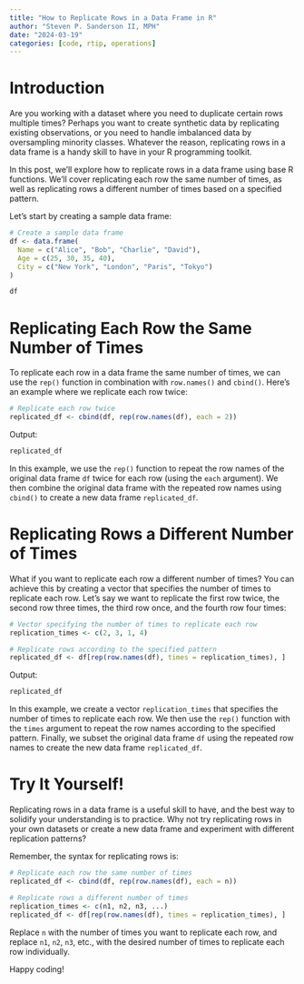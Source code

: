 ```yaml
---
title: "How to Replicate Rows in a Data Frame in R"
author: "Steven P. Sanderson II, MPH"
date: "2024-03-19"
categories: [code, rtip, operations]
---
```



# Introduction

Are you working with a dataset where you need to duplicate certain rows multiple times? Perhaps you want to create synthetic data by replicating existing observations, or you need to handle imbalanced data by oversampling minority classes. Whatever the reason, replicating rows in a data frame is a handy skill to have in your R programming toolkit.

In this post, we'll explore how to replicate rows in a data frame using base R functions. We'll cover replicating each row the same number of times, as well as replicating rows a different number of times based on a specified pattern.

Let's start by creating a sample data frame:

```r
# Create a sample data frame
df <- data.frame(
  Name = c("Alice", "Bob", "Charlie", "David"),
  Age = c(25, 30, 35, 40),
  City = c("New York", "London", "Paris", "Tokyo")
)

df
```

# Replicating Each Row the Same Number of Times

To replicate each row in a data frame the same number of times, we can use the `rep()` function in combination with `row.names()` and `cbind()`. Here's an example where we replicate each row twice:

```r
# Replicate each row twice
replicated_df <- cbind(df, rep(row.names(df), each = 2))
```

Output:
```r
replicated_df
```

In this example, we use the `rep()` function to repeat the row names of the original data frame `df` twice for each row (using the `each` argument). We then combine the original data frame with the repeated row names using `cbind()` to create a new data frame `replicated_df`.

# Replicating Rows a Different Number of Times

What if you want to replicate each row a different number of times? You can achieve this by creating a vector that specifies the number of times to replicate each row. Let's say we want to replicate the first row twice, the second row three times, the third row once, and the fourth row four times:

```r
# Vector specifying the number of times to replicate each row
replication_times <- c(2, 3, 1, 4)

# Replicate rows according to the specified pattern
replicated_df <- df[rep(row.names(df), times = replication_times), ]
```

Output:
```r
replicated_df
```

In this example, we create a vector `replication_times` that specifies the number of times to replicate each row. We then use the `rep()` function with the `times` argument to repeat the row names according to the specified pattern. Finally, we subset the original data frame `df` using the repeated row names to create the new data frame `replicated_df`.

# Try It Yourself!

Replicating rows in a data frame is a useful skill to have, and the best way to solidify your understanding is to practice. Why not try replicating rows in your own datasets or create a new data frame and experiment with different replication patterns?

Remember, the syntax for replicating rows is:

```r
# Replicate each row the same number of times
replicated_df <- cbind(df, rep(row.names(df), each = n))

# Replicate rows a different number of times
replication_times <- c(n1, n2, n3, ...)
replicated_df <- df[rep(row.names(df), times = replication_times), ]
```

Replace `n` with the number of times you want to replicate each row, and replace `n1`, `n2`, `n3`, etc., with the desired number of times to replicate each row individually.

Happy coding!